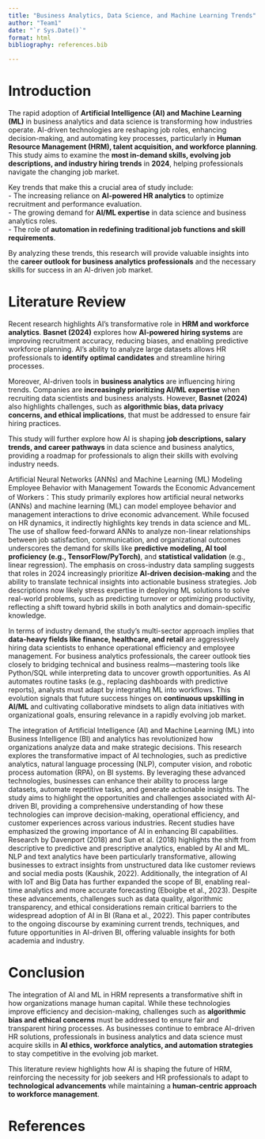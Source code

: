 ```yaml
---
title: "Business Analytics, Data Science, and Machine Learning Trends"
author: "Team1"
date: "`r Sys.Date()`"
format: html
bibliography: references.bib

---
```


# **Introduction**
The rapid adoption of **Artificial Intelligence (AI) and Machine Learning (ML)** in business analytics and data science is transforming how industries operate. AI-driven technologies are reshaping job roles, enhancing decision-making, and automating key processes, particularly in **Human Resource Management (HRM), talent acquisition, and workforce planning**. This study aims to examine the **most in-demand skills, evolving job descriptions, and industry hiring trends** in **2024**, helping professionals navigate the changing job market.  

Key trends that make this a crucial area of study include:  
- The increasing reliance on **AI-powered HR analytics** to optimize recruitment and performance evaluation.  
- The growing demand for **AI/ML expertise** in data science and business analytics roles.  
- The role of **automation in redefining traditional job functions and skill requirements**.  

By analyzing these trends, this research will provide valuable insights into the **career outlook for business analytics professionals** and the necessary skills for success in an AI-driven job market.

# **Literature Review**
Recent research highlights AI's transformative role in **HRM and workforce analytics**. **Basnet (2024)** explores how **AI-powered hiring systems** are improving recruitment accuracy, reducing biases, and enabling predictive workforce planning. AI’s ability to analyze large datasets allows HR professionals to **identify optimal candidates** and streamline hiring processes.  

Moreover, AI-driven tools in **business analytics** are influencing hiring trends. Companies are **increasingly prioritizing AI/ML expertise** when recruiting data scientists and business analysts. However, **Basnet (2024)** also highlights challenges, such as **algorithmic bias, data privacy concerns, and ethical implications**, that must be addressed to ensure fair hiring practices.  

This study will further explore how AI is shaping **job descriptions, salary trends, and career pathways** in data science and business analytics, providing a roadmap for professionals to align their skills with evolving industry needs.  

Artificial Neural Networks (ANNs) and Machine Learning (ML)
Modeling Employee Behavior with Management Towards the
Economic Advancement of Workers：This study primarily explores how artificial neural networks (ANNs) and machine learning (ML) can model employee behavior and management interactions to drive economic advancement. While focused on HR dynamics, it indirectly highlights key trends in data science and ML. The use of shallow feed-forward ANNs to analyze non-linear relationships between job satisfaction, communication, and organizational outcomes underscores the demand for skills like **predictive modeling, AI tool proficiency (e.g., TensorFlow/PyTorch)**, and **statistical validation** (e.g., linear regression). The emphasis on cross-industry data sampling suggests that roles in 2024 increasingly prioritize **AI-driven decision-making** and the ability to translate technical insights into actionable business strategies. Job descriptions now likely stress expertise in deploying ML solutions to solve real-world problems, such as predicting turnover or optimizing productivity, reflecting a shift toward hybrid skills in both analytics and domain-specific knowledge.

In terms of industry demand, the study’s multi-sector approach implies that **data-heavy fields like finance, healthcare, and retail** are aggressively hiring data scientists to enhance operational efficiency and employee management. For business analytics professionals, the career outlook ties closely to bridging technical and business realms—mastering tools like Python/SQL while interpreting data to uncover growth opportunities. As AI automates routine tasks (e.g., replacing dashboards with predictive reports), analysts must adapt by integrating ML into workflows. This evolution signals that future success hinges on **continuous upskilling in AI/ML** and cultivating collaborative mindsets to align data initiatives with organizational goals, ensuring relevance in a rapidly evolving job market.

The integration of Artificial Intelligence (AI) and Machine Learning (ML) into Business Intelligence (BI) and analytics has revolutionized how organizations analyze data and make strategic decisions. This research explores the transformative impact of AI technologies, such as predictive analytics, natural language processing (NLP), computer vision, and robotic process automation (RPA), on BI systems. By leveraging these advanced technologies, businesses can enhance their ability to process large datasets, automate repetitive tasks, and generate actionable insights. The study aims to highlight the opportunities and challenges associated with AI-driven BI, providing a comprehensive understanding of how these technologies can improve decision-making, operational efficiency, and customer experiences across various industries.
Recent studies have emphasized the growing importance of AI in enhancing BI capabilities. Research by Davenport (2018) and Sun et al. (2018) highlights the shift from descriptive to predictive and prescriptive analytics, enabled by AI and ML. NLP and text analytics have been particularly transformative, allowing businesses to extract insights from unstructured data like customer reviews and social media posts (Kaushik, 2022). Additionally, the integration of AI with IoT and Big Data has further expanded the scope of BI, enabling real-time analytics and more accurate forecasting (Eboigbe et al., 2023). Despite these advancements, challenges such as data quality, algorithmic transparency, and ethical considerations remain critical barriers to the widespread adoption of AI in BI (Rana et al., 2022). This paper contributes to the ongoing discourse by examining current trends, techniques, and future opportunities in AI-driven BI, offering valuable insights for both academia and industry.

# **Conclusion**
The integration of AI and ML in HRM represents a transformative shift in how organizations manage human capital. While these technologies improve efficiency and decision-making, challenges such as **algorithmic bias and ethical concerns** must be addressed to ensure fair and transparent hiring processes. As businesses continue to embrace AI-driven HR solutions, professionals in business analytics and data science must acquire skills in **AI ethics, workforce analytics, and automation strategies** to stay competitive in the evolving job market.  

This literature review highlights how AI is shaping the future of HRM, reinforcing the necessity for job seekers and HR professionals to adapt to **technological advancements** while maintaining a **human-centric approach to workforce management**.

# **References**
::: {#refs}
:::
